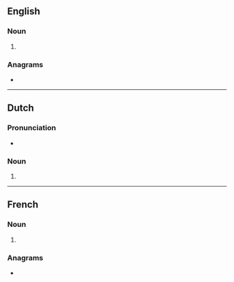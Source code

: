 ==English==

===Noun===
{{head|en|noun form}}

# {{plural of|en|vitrine}}

===Anagrams===
* {{anagrams|en|a=eiinrstv|inviters|vintries}}

----

==Dutch==

===Pronunciation===
* {{audio|nl|Nl-vitrines.ogg|Audio}}

===Noun===
{{head|nl|noun plural form}}

# {{nl-noun form of|pl|vitrine}}

----

==French==

===Noun===
{{head|fr|noun plural form|g=f}}

# {{plural of|fr|vitrine}}

===Anagrams===
* {{l|fr|investir}}